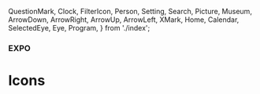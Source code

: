  QuestionMark,
  Clock,
  FilterIcon,
  Person,
  Setting,
  Search,
  Picture,
  Museum,
  ArrowDown,
  ArrowRight,
  ArrowUp,
  ArrowLeft,
  XMark,
  Home,
  Calendar,
  SelectedEye,
  Eye,
  Program,
} from './index';

### EXPO

# Icons

<div
  style={{
    border: '0.2rem dashed #A2C7FF',
    borderRadius: '0.5rem',
    padding: '1rem',
    display: 'flex',
    justifyContent: 'space-around',
    alignItems: 'center',
    background: '#FFF',
  }}
>
  <QuestionMark />
  <Clock />
  <FilterIcon />
  <Person />
  <Setting />
  <Search />
  <Picture />
  <Museum />
  <ArrowDown />
  <ArrowRight />
  <ArrowUp />
  <ArrowLeft />
  <XMark />
  <Home />
  <Calendar />
  <SelectedEye />
  <Eye />
  <Program />
</div>
